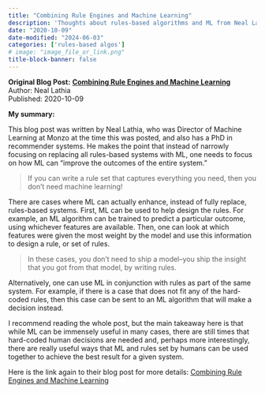 ```yaml
---
title: "Combining Rule Engines and Machine Learning"
description: 'Thoughts about rules-based algorithms and ML from Neal Lathia'
date: "2020-10-09"
date-modified: "2024-06-03"
categories: ['rules-based algos']
# image: "image_file_or_link.png"
title-block-banner: false
---
```


::: {.hero-banner}
::: {.hero-text}
**Original Blog Post:**
**[Combining Rule Engines and Machine Learning](https://nlathia.github.io/2020/10/ML-and-rule-engines.html)** <br>
Author: Neal Lathia <br>
Published: 2020-10-09
:::
:::

**My summary:**

This blog post was written by Neal Lathia, who was Director of Machine Learning
at Monzo at the time this was posted, and also has a PhD in recommender
systems. He makes the point that instead of narrowly focusing on replacing all
rules-based systems with ML, one needs to focus on how ML can "improve the outcomes of the entire system."

> If you can write a rule set that captures everything you need, then you don’t
> need machine learning!

There are cases where ML can actually enhance, instead of fully replace, rules-based systems. First, ML can be used to help design the rules. For example, an ML algorithm can be trained to predict a particular outcome, using whichever features are available. Then, one can look at which features were given the most weight by the model and use this information to design a rule, or set of rules.

> In these cases, you don’t need to ship a model–you ship the insight that you
> got from that model, by writing rules.

Alternatively, one can use ML in conjunction with rules as part of the same system. For example, if there is a case that does not fit any of the hard-coded rules, then this case can be sent to an ML algorithm that will make a decision instead.

I recommend reading the whole post, but the main takeaway here is that while ML can be immensely useful in many cases, there are still times that hard-coded human decisions are needed and, perhaps more interestingly, there are really useful ways that ML and rules set by humans can be used together to achieve the best result for a given system.


Here is the link again to their blog post for more details:
[Combining Rule Engines and Machine Learning](https://nlathia.github.io/2020/10/ML-and-rule-engines.html)
